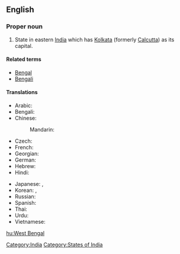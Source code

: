 ==English==
{{wikipedia}}

===Proper noun===
{{infl|en|proper noun|head=[[West]] [[Bengal]]}}

# State in eastern [[India]] which has [[Kolkata]] (formerly [[Calcutta]]) as its capital.

====Related terms====
*[[Bengal]]
*[[Bengali]]

====Translations====
{{trans-top|state}}
* Arabic: {{t|ar|بنغال الغربية|f|tr=banghaal al-gharbíyya|sc=Arab}}
* Bengali: {{t|bn|পশ্চিম বঙ্গ|tr=Pôščim Bôṅgô|sc=Beng}}
* Chinese:
*: Mandarin: {{t|zh|西孟加拉邦|tr=Xī-Mèngjiālā-bāng|sc=Hani}}
* Czech: {{t|cs|Západní Bengálsko|n}}
* French: {{t|fr|Bengale-Occidental|m}}
* Georgian: {{t|ka|ბენგალი|sc=Geor}}
* German: {{t|de|Westbengalen|n}}
* Hebrew: {{t|he|מערב בנגל|sc=Hebr}}
* Hindi: {{t|hi|पश्चिम बंगाल|tr=paścim baṅgāl|sc=Deva}}
{{trans-mid}}
* Japanese: {{t|ja|西ベンガル州|tr=Nishi-Bengaru-shū|sc=Jpan}},  {{t|ja|西ベンガル|tr=Nishi-Bengaru|sc=Jpan}}
* Korean: {{t|ko|웨스트벵골 주|tr=Weseuteu Beng-gol ju|sc=Kore}},  {{t|ko|웨스트벵골|tr=Weseuteu Beng-gol|sc=Kore}}
* Russian: {{t|ru|Западная Бенгалия|f|tr=Západnaja Bengálija|sc=Cyrl}}
* Spanish: {{t|es|Bengala Occidental|f}}
* Thai: {{t|th|รัฐเบงกอลตะวันตก|tr=rát bayng-gor-lor dtà-wan-dtòk|sc=Thai}}
* Urdu: {{t|ur|مغربی بنگال|sc=ur-Arab}}
* Vietnamese: {{t|vi|Tây Bengal}}
{{trans-bottom}}

[[Category:India]]
[[Category:States of India]]

[[hu:West Bengal]]